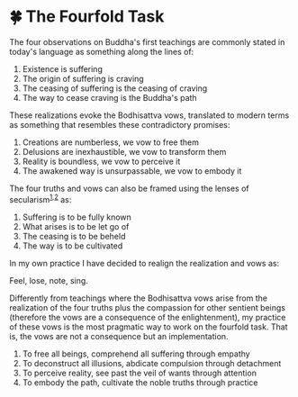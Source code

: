 # 🍀 The Fourfold Task

The four observations on Buddha's first teachings are commonly stated in today's
language as something along the lines of:

1. Existence is suffering
2. The origin of suffering is craving
3. The ceasing of suffering is the ceasing of craving
4. The way to cease craving is the Buddha's path

These realizations evoke the Bodhisattva vows, translated to modern terms as
something that resembles these contradictory promises:

1. Creations are numberless, we vow to free them
2. Delusions are inexhaustible, we vow to transform them
3. Reality is boundless, we vow to perceive it
4. The awakened way is unsurpassable, we vow to embody it

The four truths and vows can also be framed using the lenses of
secularism<sup>[1][Batchelor1],[2][Batchelor2]</sup> as:

1. Suffering is to be fully known
2. What arises is to be let go of
3. The ceasing is to be beheld
4. The way is to be cultivated

[Batchelor1]: https://www.youtube.com/watch?v=22Rtfmj4dn4
[Batchelor2]: https://www.youtube.com/watch?v=rUEYEojWNXI

In my own practice I have decided to realign the realization and vows as:

Feel, lose, note, sing.

Differently from teachings where the Bodhisattva vows arise from the realization
of the four truths plus the compassion for other sentient beings (therefore the
vows are a consequence of the enlightenment), my practice of these vows is the
most pragmatic way to work on the fourfold task. That is, the vows are not a
consequence but an implementation.

1. To free all beings, comprehend all suffering through empathy
2. To deconstruct all illusions, abdicate compulsion through detachment
3. To perceive reality, see past the veil of wants through attention
4. To embody the path, cultivate the noble truths through practice

